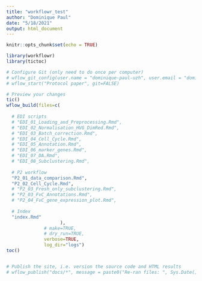```yaml
---
title: "workflowr_test"
author: "Dominique Paul"
date: "5/18/2021"
output: html_document
---
```


```r
knitr::opts_chunk$set(echo = TRUE)
```


```r
library(workflowr)
library(tictoc)

# Configure Git (only need to do once per computer)
# wflow_git_config(user.name = "dominique-paul-uzh", user.email = "dominique.paul@uzh.ch", overwrite=TRUE)
# wflow_start("Protocol paper", git=FALSE)

# Preview your changes
tic()
wflow_build(files=c(
  
  # EDI scripts
  # "EDI_01_Loading_and_Preprocessing.Rmd",
  # "EDI_02_Normalisation_HVG_DimRed.Rmd",
  # "EDI_03_Batch_correction.Rmd",
  # "EDI_04_Cell_Cycle.Rmd",
  # "EDI_05_Annotation.Rmd",
  # "EDI_06_marker_genes.Rmd",
  # "EDI_07_DA.Rmd",
  # "EDI_08_Subclustering.Rmd",
  
  # P2 workflow
  "P2_01_data_comparison.Rmd",
  "P2_02_Cell_Cycle.Rmd",
  # "P2_03_Fresh_only_subclustering.Rmd",
  # "P2_03_FvC_Annotations.Rmd",
  # "P2_04_FvC_gene_expression_plot.Rmd",
  
  # Index
  "index.Rmd"
                    ),
              # make=TRUE,
              # dry_run=TRUE,
              verbose=TRUE,
              log_dir="logs")
toc()


# Publish the site, i.e. version the source code and HTML results
# wflow_publish("docs/*", message = paste0("Re-ran files: ", Sys.Date()), republish = TRUE)
```
